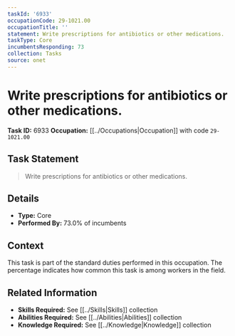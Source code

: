 ```yaml
---
taskId: '6933'
occupationCode: 29-1021.00
occupationTitle: ''
statement: Write prescriptions for antibiotics or other medications.
taskType: Core
incumbentsResponding: 73
collection: Tasks
source: onet
---
```

# Write prescriptions for antibiotics or other medications.

**Task ID:** 6933
**Occupation:** [[../Occupations|Occupation]] with code `29-1021.00`

## Task Statement

> Write prescriptions for antibiotics or other medications.

## Details

- **Type:** Core
- **Performed By:** 73.0% of incumbents

## Context

This task is part of the standard duties performed in this occupation. The percentage indicates how common this task is among workers in the field.

## Related Information

- **Skills Required:** See [[../Skills|Skills]] collection
- **Abilities Required:** See [[../Abilities|Abilities]] collection
- **Knowledge Required:** See [[../Knowledge|Knowledge]] collection
